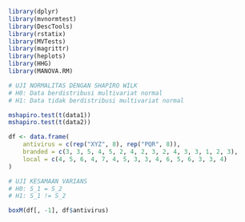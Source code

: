 ```r
library(dplyr)
library(mvnormtest)
library(DescTools)
library(rstatix)
library(MVTests)
library(magrittr)
library(heplots)
library(HHG)
library(MANOVA.RM)
```

```r
# UJI NORMALITAS DENGAN SHAPIRO WILK
# H0: Data berdistribusi multivariat normal
# H1: Data tidak berdistribusi multivariat normal

mshapiro.test(t(data1))
mshapiro.test(t(data2))
```

```r
df <- data.frame(
    antivirus = c(rep("XYZ", 8), rep("PQR", 8)),
    branded = c(3, 3, 5, 4, 5, 2, 4, 2, 3, 2, 4, 3, 3, 1, 2, 3),
    local = c(4, 5, 6, 4, 7, 4, 5, 3, 3, 4, 6, 5, 6, 3, 3, 4)
)
```

```r
# UJI KESAMAAN VARIANS
# H0: S_1 = S_2
# H1: S_1 != S_2

boxM(df[, -1], df$antivirus)
```